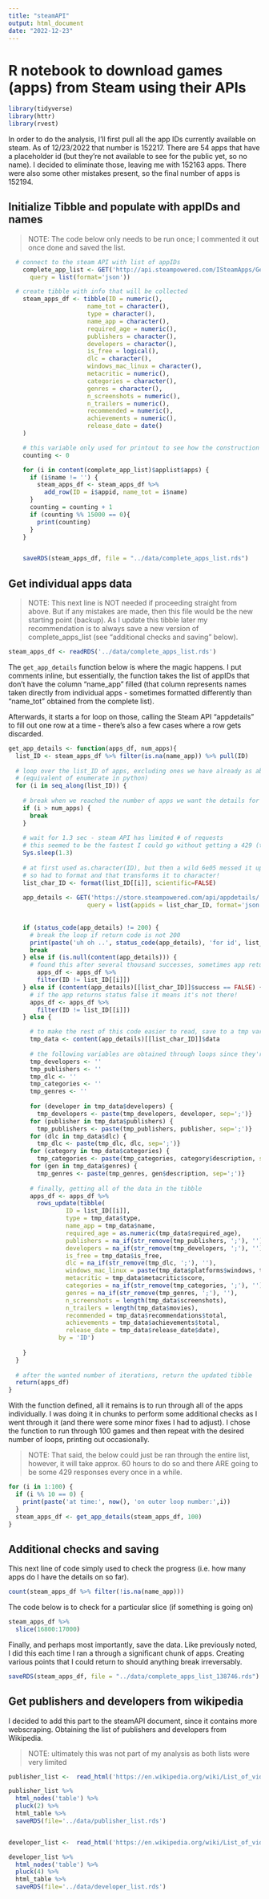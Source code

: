 ```yaml
---
title: "steamAPI"
output: html_document
date: "2022-12-23"
---
```


# R notebook to download games (apps) from Steam using their APIs

```r
library(tidyverse)
library(httr)
library(rvest)
```

In order to do the analysis, I'll first pull all the app IDs currently available on steam. As of 12/23/2022 that number is 152217. There are 54 apps that have a placeholder id (but they're not available to see for the public yet, so no name). I decided to eliminate those, leaving me with 152163 apps. There were also some other mistakes present, so the final number of apps is 152194.

## Initialize Tibble and populate with appIDs and names

> NOTE: The code below only needs to be run once; I commented it out once done and saved the list.

```r
  # connect to the steam API with list of appIDs
    complete_app_list <- GET('http://api.steampowered.com/ISteamApps/GetAppList/v0002/',
      query = list(format='json'))

  # create tibble with info that will be collected
    steam_apps_df <- tibble(ID = numeric(),
                      name_tot = character(),
                      type = character(),
                      name_app = character(),
                      required_age = numeric(),
                      publishers = character(),
                      developers = character(),
                      is_free = logical(),
                      dlc = character(),
                      windows_mac_linux = character(),
                      metacritic = numeric(),
                      categories = character(),
                      genres = character(),
                      n_screenshots = numeric(),
                      n_trailers = numeric(),
                      recommended = numeric(),
                      achievements = numeric(),
                      release_date = date()
    )

    # this variable only used for printout to see how the construction of the tibble is going
    counting <- 0

    for (i in content(complete_app_list)$applist$apps) {
      if (i$name != '') {
        steam_apps_df <- steam_apps_df %>% 
          add_row(ID = i$appid, name_tot = i$name)
      }
      counting = counting + 1
      if (counting %% 15000 == 0){
        print(counting)
      }
    }


    saveRDS(steam_apps_df, file = "../data/complete_apps_list.rds")
```

## Get individual apps data

> NOTE: This next line is NOT needed if proceeding straight from above. But if any mistakes are made, then this file would be the new starting point (backup). As I update this tibble later my recommendation is to always save a new version of complete_apps_list (see "additional checks and saving" below).

```r
steam_apps_df <- readRDS('../data/complete_apps_list.rds')
```

The `get_app_details` function below is where the magic happens. I put comments inline, but essentially, the function takes the list of appIDs that don't have the column "name_app" filled (that column represents names taken directly from individual apps - sometimes formatted differently than "name_tot" obtained from the complete list).

Afterwards, it starts a for loop on those, calling the Steam API "appdetails" to fill out one row at a time - there's also a few cases where a row gets discarded.

```r
get_app_details <- function(apps_df, num_apps){
  list_ID <- steam_apps_df %>% filter(is.na(name_app)) %>% pull(ID)
  
  # loop over the list_ID of apps, excluding ones we have already as above
  # (equivalent of enumerate in python)
  for (i in seq_along(list_ID)) {
    
    # break when we reached the number of apps we want the details for
    if (i > num_apps) {
      break
    }
    
    # wait for 1.3 sec - steam API has limited # of requests
    # this seemed to be the fastest I could go without getting a 429 (too many requests) too often
    Sys.sleep(1.3)
    
    # at first used as.character(ID), but then a wild 6e05 messed it up,
    # so had to format and that transforms it to character!
    list_char_ID <- format(list_ID[[i]], scientific=FALSE)
    
    app_details <- GET('https://store.steampowered.com/api/appdetails/',
                      query = list(appids = list_char_ID, format='json'))
    
   
    if (status_code(app_details) != 200) {
      # break the loop if return code is not 200
      print(paste('uh oh ..', status_code(app_details), 'for id', list_ID[[i]]))
      break
    } else if (is.null(content(app_details))) {
      # found this after several thousand successes, sometimes app returns a null!
        apps_df <- apps_df %>%
        filter(ID != list_ID[[i]])
    } else if (content(app_details)[[list_char_ID]]$success == FALSE) {
      # if the app returns status false it means it's not there!
      apps_df <- apps_df %>%
        filter(ID != list_ID[[i]])
    } else {

      # to make the rest of this code easier to read, save to a tmp variable
      tmp_data <- content(app_details)[[list_char_ID]]$data
      
      # the following variables are obtained through loops since they're in a list of variable size
      tmp_developers <- ''
      tmp_publishers <- ''
      tmp_dlc <- ''
      tmp_categories <- ''
      tmp_genres <- ''
      
      for (developer in tmp_data$developers) {
        tmp_developers <- paste(tmp_developers, developer, sep=';')}
      for (publisher in tmp_data$publishers) {
        tmp_publishers <- paste(tmp_publishers, publisher, sep=';')}
      for (dlc in tmp_data$dlc) {
        tmp_dlc <- paste(tmp_dlc, dlc, sep=';')}
      for (category in tmp_data$categories) {
        tmp_categories <- paste(tmp_categories, category$description, sep=';')}
      for (gen in tmp_data$genres) {
        tmp_genres <- paste(tmp_genres, gen$description, sep=';')}
      
      # finally, getting all of the data in the tibble
      apps_df <- apps_df %>% 
        rows_update(tibble(
                ID = list_ID[[i]],
                type = tmp_data$type,
                name_app = tmp_data$name,
                required_age = as.numeric(tmp_data$required_age),
                publishers = na_if(str_remove(tmp_publishers, ';'), ''),
                developers = na_if(str_remove(tmp_developers, ';'), ''),
                is_free = tmp_data$is_free,
                dlc = na_if(str_remove(tmp_dlc, ';'), ''),
                windows_mac_linux = paste(tmp_data$platforms$windows, tmp_data$platforms$mac, tmp_data$platforms$linux, sep=';'),
                metacritic = tmp_data$metacritic$score,
                categories = na_if(str_remove(tmp_categories, ';'), ''),
                genres = na_if(str_remove(tmp_genres, ';'), ''),
                n_screenshots = length(tmp_data$screenshots),
                n_trailers = length(tmp_data$movies),
                recommended = tmp_data$recommendations$total,
                achievements = tmp_data$achievements$total,
                release_date = tmp_data$release_date$date),
              by = 'ID')
      
    }  
  }
  
  # after the wanted number of iterations, return the updated tibble
  return(apps_df)
}

```

With the function defined, all it remains is to run through all of the apps individually. I was doing it in chunks to perform some additional checks as I went through it (and there were some minor fixes I had to adjust). I chose the function to run through 100 games and then repeat with the desired number of loops, printing out occasionally.

> NOTE: That said, the below could just be ran through the entire list, however, it will take approx. 60 hours to do so and there ARE going to be some 429 responses every once in a while.

```r
for (i in 1:100) {
  if (i %% 10 == 0) {
    print(paste('at time:', now(), 'on outer loop number:',i))
  }
  steam_apps_df <- get_app_details(steam_apps_df, 100)
}
```

## Additional checks and saving

This next line of code simply used to check the progress (i.e. how many apps do I have the details on so far).

```r
count(steam_apps_df %>% filter(!is.na(name_app)))
```

The code below is to check for a particular slice (if something is going on)

```r
steam_apps_df %>% 
  slice(16800:17000) 
```

Finally, and perhaps most importantly, save the data. Like previously noted, I did this each time I ran a through a significant chunk of apps. Creating various points that I could return to should anything break irreversably.

```r
saveRDS(steam_apps_df, file = "../data/complete_apps_list_138746.rds")
```

## Get publishers and developers from wikipedia

I decided to add this part to the steamAPI document, since it contains more webscraping. Obtaining the list of publishers and developers from Wikipedia.

> NOTE: ultimately this was not part of my analysis as both lists were very limited

```r
publisher_list <-  read_html('https://en.wikipedia.org/wiki/List_of_video_game_publishers')

publisher_list %>% 
  html_nodes('table') %>% 
  pluck(2) %>% 
  html_table %>% 
  saveRDS(file='../data/publisher_list.rds')


developer_list <-  read_html('https://en.wikipedia.org/wiki/List_of_video_game_developers')

developer_list %>% 
  html_nodes('table') %>% 
  pluck(4) %>% 
  html_table %>% 
  saveRDS(file='../data/developer_list.rds')

```

